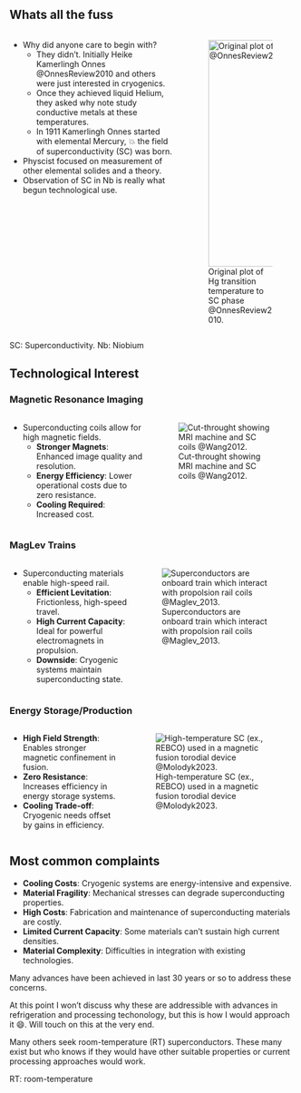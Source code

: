 ## Whats all the fuss

:::: {.columns}

::: {.column width="60%"}
- Why did anyone care to begin with?
    - They didn't. Initially Heike Kamerlingh Onnes @OnnesReview2010 and others were just interested in cryogenics.
    - Once they achieved liquid Helium, they asked why note study conductive metals at these temperatures.
    - In 1911 Kamerlingh Onnes started with elemental Mercury, 💥 the field of superconductivity (SC) was born.
- Physcist focused on measurement of other elemental solides and a theory.
- Observation of SC in Nb is really what begun technological use.
:::

::: {.column width="40%"}

![Original plot of Hg transition temperature to SC phase @OnnesReview2010.](figures/HgSC_HKO.jpeg){#fig-HgSC_HKO height=400}

:::

::::

::: aside
SC: Superconductivity. Nb: Niobium
:::


## Technological Interest

::: {.panel-tabset}

### Magnetic Resonance Imaging

:::: {.columns}

::: {.column}
- Superconducting coils allow for high magnetic fields.
    - **Stronger Magnets**: Enhanced image quality and resolution.
    - **Energy Efficiency**: Lower operational costs due to zero resistance.
    - **Cooling Required**: Increased cost.

:::

::: {.column}
![Cut-throught showing MRI machine and SC coils @Wang2012.](https://d3i71xaburhd42.cloudfront.net/3746977dcb23069bdfed6abeb2b2e4bc4c596098/4-Figure7-1.png){#fig-MRI}
:::

::::

### MagLev Trains
:::: {.columns}

::: {.column}
- Superconducting materials enable high-speed rail.
    - **Efficient Levitation**: Frictionless, high-speed travel.
    - **High Current Capacity**: Ideal for powerful electromagnets in propulsion.
    - **Downside**: Cryogenic systems maintain superconducting state.
:::

::: {.column}
![Superconductors are onboard train which interact with propolsion rail coils @Maglev_2013.](figures/maglev.jpg){#fig-MagLev}
:::

::::

### Energy Storage/Production
:::: {.columns}

::: {.column}
- **High Field Strength**: Enables stronger magnetic confinement in fusion.
- **Zero Resistance**: Increases efficiency in energy storage systems.
- **Cooling Trade-off**: Cryogenic needs offset by gains in efficiency.
:::

::: {.column}
![High-temperature SC (ex., REBCO) used in a magnetic fusion torodial device @Molodyk2023.](figures/MagFusion.png){#fig-MFE}
:::

::::

:::

## Most common complaints

- **Cooling Costs**: Cryogenic systems are energy-intensive and expensive.
- **Material Fragility**: Mechanical stresses can degrade superconducting properties.
- **High Costs**: Fabrication and maintenance of superconducting materials are costly.
- **Limited Current Capacity**: Some materials can't sustain high current densities.
- **Material Complexity**: Difficulties in integration with existing technologies.

Many advances have been achieved in last 30 years or so to address these concerns.

::: {.callout-note}
At this point I won't discuss why these are addressible with advances in refrigeration and processing techonology, but this is how I would approach it 😄. Will touch on this at the very end.

Many others seek room-temperature (RT) superconductors. These many exist but who knows if they would have other suitable properties or current processing approaches would work.

:::


::: aside
RT: room-temperature
:::

